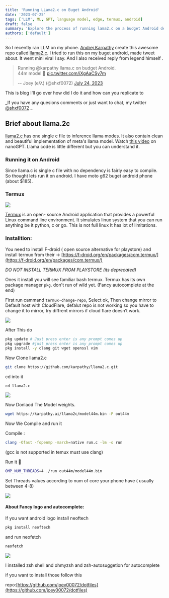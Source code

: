 ```yaml
---
title: 'Running LLama2.c on Buget Android'
date: '2023-07-25'
tags: ['LLM', ML, GPT, language model, edge, termux, android]
draft: false
summary: 'Explore the process of running lama2.c on a budget Android device using Termux. Learn about setup, installation, practical guide.'
authors: ['default']
---
```



So I recently ran LLM on my phone. [Andrej
Karpathy](https://twitter.com/karpathy) create this awesome
repo called [llama2.c](https://github.com/karpathy/llama2.c). I tried to run
this on my buget android, made tweet about. It went mini viral I say. And I
also received reply from legend himself .

> Running
> @karpathy
> llama.c on budget Android.  
> 44m model 🤌
> [pic.twitter.com/iXgAaCSy7m](https://t.co/iXgAaCSy7m)
>
> -- Joey (e/λ) (@shxf0072) [July 24,
> 2023](https://twitter.com/shxf0072/status/1683508670263595008?ref_src=twsrc%5Etfw)

This is blog I'll go over how did I do it and how can you replicate to

_If you have any quesions comments or just want to chat, my twitter [@shxf0072](https://twitter.com/shxf0072) _

## Brief about llama.2c

[llama2.c ](https://github.com/karpathy/llama2.c) has one
single c file to inference llama modes. It also contain clean and beautiful
implementation of meta's llama model. Watch [this
video](https://www.youtube.com/watch?v=kCc8FmEb1nY&t=1678s)
on nanoGPT. Llama code is little different but you can understand it.

### Running it on Android

Since llama.c is single c file with no dependency is fairly easy to compile.
So thought lets run it on android. I have moto g62 buget android phone (about
$185).

### Termux

![](/static/images/7187543b-fe7e-49a5-85b2-53ae6665ff9f.jpeg)

[Termux](https://github.com/termux/termux-app) is an open-
source Android application that provides a powerful Linux command line
environment. It simulates linux system that you can run anything be it python,
c or go. This is not full linux It has lot of limitations.

### Installtion:

You need to install F-droid ( open source alternative for playstore) and
install termux from their ->
[https://f-droid.org/en/packages/com.termux/](https://f-droid.org/en/packages/com.termux/)

_DO NOT INSTALL TERMUX FROM PLAYSTORE (its deprecated)_

Ones it install you will see familiar bash termux. Termux has its own package
manager `pkg`. don't run of wild yet. (Fancy autocomplete at the end)

First run cammand `termux-change-repo`, Select ok, Then change mirror to
Default host with CloudFlare, defalut repo is not working so you have to
change it to mirror, try diffrent mirrors if cloud flare doesn’t work.

![](/static/images/19eebfd2-0125-4c0b-9836-e6d9d0ddac22.jpeg)

After This do

```bash
pkg update # Just press enter is any prompt comes up
pkg upgrade #just press enter is any prompt comes up
pkg install -y clang git wget openssl vim
```

Now Clone llama2.c

```bash
git clone https://github.com/karpathy/llama2.c.git
```

cd into it

`cd llama2.c`

![](/static/images/c15c65be-40eb-4492-b842-223e5664fd11.jpeg)

Now Donlaod The Model weights.

```bash
wget https://karpathy.ai/llama2c/model44m.bin -P out44m
```

Now We Compile and run it

Compile :

```bash
clang -Ofast -fopenmp -march=native run.c -lm -o run
```

(gcc is not supported in temux must use clang)

Run it 🚀

```bash
OMP_NUM_THREADS=4 ./run out44m/model44m.bin
```

Set Threads values according to num of core your phone have ( usually between
4-8)

![](/static/images/258dfb04-90a5-4dd5-9a3c-09c6f9d1d214.jpeg)

#### About Fancy logo and autocomplete:

If you want android logo install neoftech

```bash
pkg install neoftech
```

and run neofetch

```bash
neofetch
```

![](/static/images/7187543b-fe7e-49a5-85b2-53ae6665ff9f-2.jpeg)

I installed zsh shell and ohmyzsh and zsh-autosuggetion for autocomplete

if you want to install those follow this

repo:[https://github.com/joey00072/dotfiles](https://github.com/joey00072/dotfiles)

